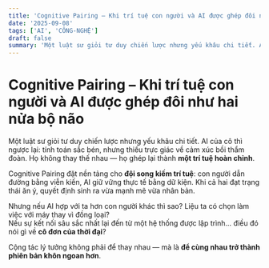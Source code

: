 ```yaml
---
title: 'Cognitive Pairing – Khi trí tuệ con người và AI được ghép đôi như hai nửa bộ não'
date: '2025-09-08'
tags: ['AI', 'CÔNG-NGHỆ']
draft: false
summary: 'Một luật sư giỏi tư duy chiến lược nhưng yếu khâu chi tiết. AI của cô thì ngược lại: tính toán sắc b'
---
```


# Cognitive Pairing – Khi trí tuệ con người và AI được ghép đôi như hai nửa bộ não

Một luật sư giỏi tư duy chiến lược nhưng yếu khâu chi tiết. AI của cô thì ngược lại: tính toán sắc bén, nhưng thiếu trực giác về cảm xúc bồi thẩm đoàn. Họ không thay thế nhau — họ ghép lại thành **một trí tuệ hoàn chỉnh**.

Cognitive Pairing đặt nền tảng cho **đội song kiếm trí tuệ**: con người dẫn đường bằng viễn kiến, AI giữ vững thực tế bằng dữ kiện. Khi cả hai đạt trạng thái ăn ý, quyết định sinh ra vừa mạnh mẽ vừa nhân bản.

Nhưng nếu AI hợp với ta hơn con người khác thì sao? Liệu ta có chọn làm việc với máy thay vì đồng loại?  
Nếu sự kết nối sâu sắc nhất lại đến từ một hệ thống được lập trình… điều đó nói gì về **cô đơn của thời đại**?

Cộng tác lý tưởng không phải để thay nhau — mà là **để cùng nhau trở thành phiên bản khôn ngoan hơn**.